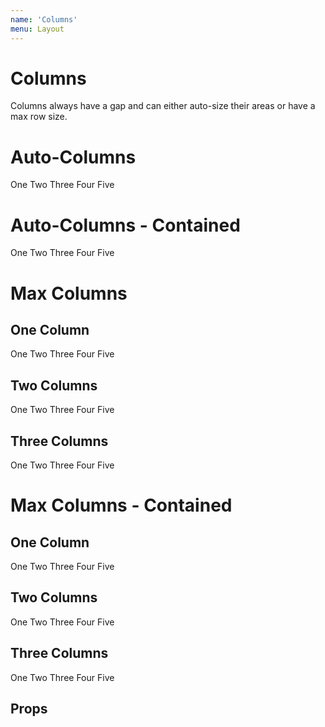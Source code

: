 ```yaml
---
name: 'Columns'
menu: Layout
---
```




# Columns

Columns always have a gap and can either auto-size their areas or have a max row size.

<FullscreenDemo variant="dark" of={Columns} title="Columns">
  <h1>Auto-Columns</h1>
  <Columns colorway="primary">
    <Area colorway="secondary-lighter">One</Area>
    <Area colorway="secondary-light">Two</Area>
    <Area colorway="secondary">Three</Area>
    <Area colorway="secondary-dark">Four</Area>
    <Area colorway="secondary-darker">Five</Area>
  </Columns>
  <h1>Auto-Columns - Contained</h1>
  <GridGuide />
  <Columns colorway="primary" contained>
    <Area colorway="secondary-lighter">One</Area>
    <Area colorway="secondary-light">Two</Area>
    <Area colorway="secondary">Three</Area>
    <Area colorway="secondary-dark">Four</Area>
    <Area colorway="secondary-darker">Five</Area>
  </Columns>
  
  <h1>Max Columns</h1>
  <h2>One Column</h2>
  <Columns colorway="primary" columns={1}>
    <Area colorway="secondary-lighter">One</Area>
    <Area colorway="secondary-light">Two</Area>
    <Area colorway="secondary">Three</Area>
    <Area colorway="secondary-dark">Four</Area>
    <Area colorway="secondary-darker">Five</Area>
  </Columns>
  <h2>Two Columns</h2>
  <Columns colorway="primary" columns={2}>
    <Area colorway="secondary-lighter">One</Area>
    <Area colorway="secondary-light">Two</Area>
    <Area colorway="secondary">Three</Area>
    <Area colorway="secondary-dark">Four</Area>
    <Area colorway="secondary-darker">Five</Area>
  </Columns>
  <h2>Three Columns</h2>
  <Columns colorway="primary" columns={3}>
    <Area colorway="secondary-lighter">One</Area>
    <Area colorway="secondary-light">Two</Area>
    <Area colorway="secondary">Three</Area>
    <Area colorway="secondary-dark">Four</Area>
    <Area colorway="secondary-darker">Five</Area>
  </Columns>
  
  <h1>Max Columns - Contained</h1>
  <h2>One Column</h2>
  <GridGuide />
  <Columns colorway="primary" columns={1} contained>
    <Area colorway="secondary-lighter">One</Area>
    <Area colorway="secondary-light">Two</Area>
    <Area colorway="secondary">Three</Area>
    <Area colorway="secondary-dark">Four</Area>
    <Area colorway="secondary-darker">Five</Area>
  </Columns>
  <h2>Two Columns</h2>
  <GridGuide />
  <Columns colorway="primary" columns={2} contained>
    <Area colorway="secondary-lighter">One</Area>
    <Area colorway="secondary-light">Two</Area>
    <Area colorway="secondary">Three</Area>
    <Area colorway="secondary-dark">Four</Area>
    <Area colorway="secondary-darker">Five</Area>
  </Columns>
  <h2>Three Columns</h2>
  <GridGuide />
  <Columns colorway="primary" columns={3} contained>
    <Area colorway="secondary-lighter">One</Area>
    <Area colorway="secondary-light">Two</Area>
    <Area colorway="secondary">Three</Area>
    <Area colorway="secondary-dark">Four</Area>
    <Area colorway="secondary-darker">Five</Area>
  </Columns>

</FullscreenDemo>

## Props

<Props of={Columns} />
